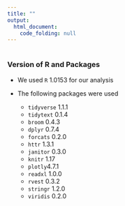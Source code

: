 ```yaml
---
title: ""
output: 
  html_document:
    code_folding: null
---
```

#
#
### **Version of R and Packages**

  + We used `R` 1.0153 for our analysis
  
  + The following packages were used
    
    + `tidyverse` 1.1.1
    + `tidytext` 0.1.4
    + `broom` 0.4.3
    + `dplyr` 0.7.4
    + `forcats` 0.2.0
    + `httr` 1.3.1
    + `janitor` 0.3.0
    + `knitr` 1.17
    + `plotly`4.7.1
    + `readxl` 1.0.0
    + `rvest` 0.3.2
    + `stringr` 1.2.0
    + `viridis` 0.2.0
